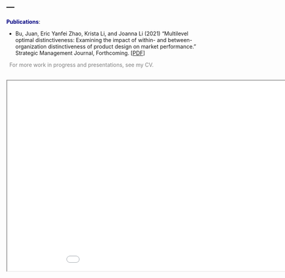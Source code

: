 ---
---

<link rel="stylesheet" href="style.css" type="text/css">


**<span style="color:navy">Publications<span>**:


  + Bu, Juan, Eric Yanfei Zhao, Krista Li, and Joanna Li (2021) "Multilevel optimal distinctiveness: Examining the impact of within- and between-organization distinctiveness of product design on market performance." Strategic Management Journal, Forthcoming. [[PDF](files/papers/Bu_et_al_2021.pdf)]<br>

&nbsp;
<span style="color:grey" >For more work in progress and presentations, see my CV.</span>

&nbsp;
<iframe width="1000" height="500" src="files/cv/Joanna_Li_CV_05042022.pdf"></iframe>
